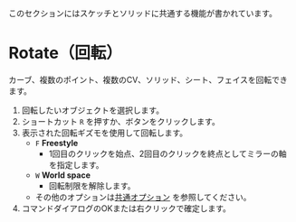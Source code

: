 
<Callout emoji="">このセクションにはスケッチとソリッドに共通する機能が書かれています。</Callout>

# Rotate（回転）

<Reference shortcut="R" command="Rotate" button="コマンドバー左" />

カーブ、複数のポイント、複数のCV、ソリッド、シート、フェイスを回転できます。

1. 回転したいオブジェクトを選択します。
2. ショートカット `R` を押すか、ボタンをクリックします。
3. 表示された回転ギズモを使用して回転します。
   - `F` **Freestyle**
      - 1回目のクリックを始点、2回目のクリックを終点としてミラーの軸を指定します。
   - `W` **World space**
      - 回転制限を解除します。
    - その他のオプションは[共通オプション](common-options) を参照してください。
4. コマンドダイアログのOKまたは右クリックで確定します。

